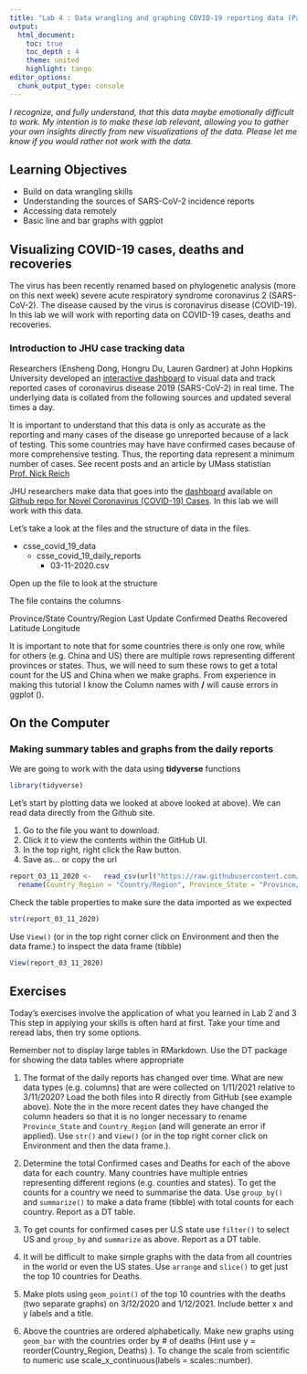 ```yaml
---
title: "Lab 4 : Data wrangling and graphing COVID-19 reporting data (Part 1)"
output:
  html_document:
    toc: true
    toc_depth : 4
    theme: united
    highlight: tango
editor_options: 
  chunk_output_type: console
---
```


*I recognize, and fully understand, that this data maybe emotionally difficult to work. My intention is to make these lab relevant, allowing you to gather your own insights directly from new visualizations of the data. Please let me know if you would rather not work with the data.*

## Learning Objectives

* Build on data wrangling skills
* Understanding the sources of SARS-CoV-2 incidence reports
* Accessing data remotely
* Basic line and bar graphs with ggplot

## Visualizing COVID-19 cases, deaths and recoveries

The virus has been recently renamed based on phylogenetic analysis (more on this next week) severe acute respiratory syndrome coronavirus 2 (SARS-CoV-2). The disease caused by the virus is coronavirus disease (COVID-19). In this lab we will work with reporting data on COVID-19 cases, deaths and recoveries. 

### Introduction to JHU case tracking data

Researchers (Ensheng Dong, Hongru Du, Lauren Gardner) at John Hopkins University developed an [interactive dashboard](https://www.arcgis.com/apps/opsdashboard/index.html#/bda7594740fd40299423467b48e9ecf6) to visual data and track reported cases of coronavirus disease 2019 (SARS-CoV-2) in real time. The underlying data is collated from the following sources and updated several times a day.

It is important to understand that this data is only as accurate as the reporting and many cases of the disease go unreported because of a lack of testing. This some countries may have have confirmed cases because of more comprehensive testing. Thus, the reporting data represent a minimum number of cases. See recent posts and an article by UMass statistian [Prof. Nick Reich](https://twitter.com/reichlab)

JHU researchers make data that goes into the [dashboard](https://www.arcgis.com/apps/opsdashboard/index.html#/bda7594740fd40299423467b48e9ecf6) available on [Github repo for Novel Coronavirus (COVID-19) Cases](https://github.com/CSSEGISandData/COVID-19). In this lab we will work with this data. 

Let's take a look at the files and the structure of data in the files.

* csse_covid_19_data
  + csse_covid_19_daily_reports
    - 03-11-2020.csv
    
Open up the file to look at the structure 
    
The file contains the columns 

Province/State 	Country/Region 	Last Update 	Confirmed 	Deaths 	Recovered 	Latitude 	Longitude

It is important to note that for some countries there is only one row, while for others (e.g. China and US) there are multiple rows representing different provinces or states. Thus, we will need to sum these rows to get a total count for the US and China when we make graphs. From experience in making this tutorial I know the Column names with __/__ will cause errors in ggplot (). 

## On the Computer

### Making summary tables and graphs from the daily reports

We are going to work with the data using __tidyverse__ functions

```r
library(tidyverse)
```
                 
Let's start by plotting data we looked at above looked at above). We can read data directly from the Github site. 

1. Go to the file you want to download.
2. Click it to view the contents within the GitHub UI.
3. In the top right, right click the Raw button.
4. Save as... or copy the url

```r
report_03_11_2020 <-   read_csv(url("https://raw.githubusercontent.com/CSSEGISandData/COVID-19/master/csse_covid_19_data/csse_covid_19_daily_reports/03-11-2020.csv")) %>%
  rename(Country_Region = "Country/Region", Province_State = "Province/State")
```

Check the table properties to make sure the data imported as we expected

```r
str(report_03_11_2020)
```

Use `View()` (or in the top right corner click on Environment and then the data frame.) to inspect the data frame (tibble)

```r
View(report_03_11_2020)
```

## Exercises

Today's exercises involve the application of what you learned in Lab 2 and 3 This step in applying your skills is often hard at first. Take your time and reread labs, then try some options. 

Remember not to display large tables in RMarkdown. Use the DT package for showing the data tables where appropriate

1. The format of the daily reports has changed over time. What are new data types (e.g. columns) that are were collected on 1/11/2021 relative to 3/11/2020? Load the both files into R directly from GitHub (see example above).  Note the in the more recent dates they have changed the column headers so that it is no longer necessary to rename `Province_State` and `Country_Region` (and will generate an error if applied). Use `str()` and `View()` (or in the top right corner click on Environment and then the data frame.).

2. Determine the total Confirmed cases and Deaths for each of the above data for each country. Many countries have multiple entries representing different regions (e.g. counties and states). To get the counts for a country we need to summarise the data.  Use `group_by()` and `summarize()` to make a data frame (tibble) with total counts for each country. Report as a DT table.

3. To get counts for confirmed cases per U.S state use `filter()` to select US and `group_by` and `summarize` as above. Report as a DT table.

4. It will be difficult to make simple graphs with the data from all countries in the world or even the US states. Use `arrange` and `slice()` to get just the top 10 countries for Deaths. 

5. Make plots using `geom_point()` of the top 10 countries with the deaths (two separate graphs) on 3/12/2020 and 1/12/2021. Include better x and y labels and a title.

6. Above the countries are ordered alphabetically. Make new graphs using `geom_bar` with the countries order by # of deaths (Hint use y = reorder(Country_Region, Deaths) ). To change the scale from scientific to numeric use scale_x_continuous(labels = scales::number).


